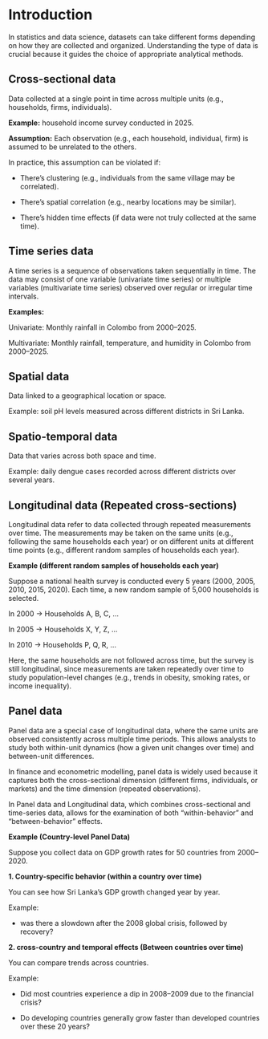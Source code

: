 # Introduction {#sec-intro}

In statistics and data science, datasets can take different forms depending on how they are collected and organized. Understanding the type of data is crucial because it guides the choice of appropriate analytical methods.

## Cross-sectional data

Data collected at a single point in time across multiple units (e.g., households, firms, individuals). 

**Example:** household income survey conducted in 2025.

**Assumption:** Each observation (e.g., each household, individual, firm) is assumed to be unrelated to the others.


In practice, this assumption can be violated if:

- There’s clustering (e.g., individuals from the same village may be correlated).

- There’s spatial correlation (e.g., nearby locations may be similar).

- There’s hidden time effects (if data were not truly collected at the same time).


## Time series data

A time series is a sequence of observations taken sequentially in time. The data may consist of one variable (univariate time series) or multiple variables (multivariate time series) observed over regular or irregular time intervals.

**Examples:**

Univariate: Monthly rainfall in Colombo from 2000–2025.

Multivariate: Monthly rainfall, temperature, and humidity in Colombo from 2000–2025.

## Spatial data

Data linked to a geographical location or space.

Example: soil pH levels measured across different districts in Sri Lanka.

## Spatio-temporal data

Data that varies across both space and time. 

Example: daily dengue cases recorded across different districts over several years.

## Longitudinal data (Repeated cross-sections)

Longitudinal data  refer to data collected through repeated measurements over time. The measurements may be taken on the same units (e.g., following the same households each year) or on different units at different time points (e.g., different random samples of households each year).

**Example (different random samples of households each year)**

Suppose a national health survey is conducted every 5 years (2000, 2005, 2010, 2015, 2020). Each time, a new random sample of 5,000 households is selected.

In 2000 → Households A, B, C, …

In 2005 → Households X, Y, Z, …

In 2010 → Households P, Q, R, …

Here, the same households are not followed across time, but the survey is still longitudinal, since measurements are taken repeatedly over time to study population-level changes (e.g., trends in obesity, smoking rates, or income inequality).

## Panel data

Panel data are a special case of longitudinal data, where the same units are observed consistently across multiple time periods. This allows analysts to study both within-unit dynamics (how a given unit changes over time) and between-unit differences.

In finance and econometric modelling, panel data is widely used because it captures both the cross-sectional dimension (different firms, individuals, or markets) and the time dimension (repeated observations). 

In Panel data and Longitudinal data, which combines cross-sectional and time-series data, allows for the examination of both "within-behavior" and "between-behavior" effects.

**Example (Country-level Panel Data)**

Suppose you collect data on GDP growth rates for 50 countries from 2000–2020.

  **1. Country-specific behavior (within a country over time)**

  You can see how Sri Lanka’s GDP growth changed year by year.

  Example: 
  
  - was there a slowdown after the 2008 global crisis, followed by recovery?

  **2. cross-country and temporal effects (Between countries over time)**

  You can compare trends across countries.

  Example: 
  
  - Did most countries experience a dip in 2008–2009 due to the financial crisis?

 - Do developing countries generally grow faster than developed countries over these 20 years?
